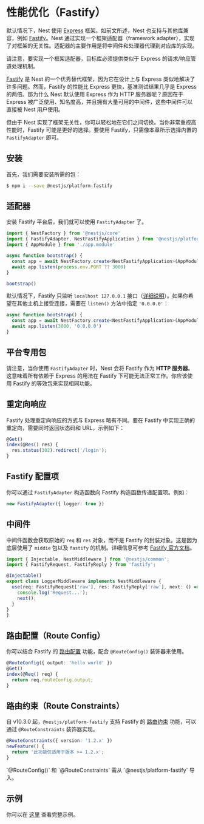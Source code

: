 # 性能优化（Fastify）

默认情况下，Nest 使用 [Express](https://expressjs.com/) 框架。如前文所述，Nest 也支持与其他库兼容，例如 [Fastify](https://github.com/fastify/fastify)。Nest 通过实现一个框架适配器（framework adapter），实现了对框架的无关性。适配器的主要作用是将中间件和处理器代理到对应库的实现。

<CalloutInfo>
  请注意，要实现一个框架适配器，目标库必须提供类似于 Express 的请求/响应管道处理机制。
</CalloutInfo>

[Fastify](https://github.com/fastify/fastify) 是 Nest 的一个优秀替代框架，因为它在设计上与 Express 类似地解决了许多问题。然而，Fastify 的性能比 Express 更快，基准测试结果几乎是 Express 的两倍。那为什么 Nest 默认使用 Express 作为 HTTP 服务器呢？原因在于 Express 被广泛使用、知名度高，并且拥有大量可用的中间件，这些中间件可以直接被 Nest 用户使用。

但由于 Nest 实现了框架无关性，你可以轻松地在它们之间切换。当你非常重视高性能时，Fastify 可能是更好的选择。要使用 Fastify，只需像本章所示选择内置的 `FastifyAdapter` 即可。

## 安装

首先，我们需要安装所需的包：

```bash
$ npm i --save @nestjs/platform-fastify
```

## 适配器

安装 Fastify 平台后，我们就可以使用 `FastifyAdapter` 了。

```ts filename='main.ts'
import { NestFactory } from '@nestjs/core'
import { FastifyAdapter, NestFastifyApplication } from '@nestjs/platform-fastify'
import { AppModule } from './app.module'

async function bootstrap() {
  const app = await NestFactory.create<NestFastifyApplication>(AppModule, new FastifyAdapter())
  await app.listen(process.env.PORT ?? 3000)
}

bootstrap()
```

默认情况下，Fastify 只监听 `localhost 127.0.0.1` 接口（[详细说明](https://www.fastify.io/docs/latest/Guides/Getting-Started/#your-first-server)）。如果你希望在其他主机上接受连接，需要在 `listen()` 方法中指定 `'0.0.0.0'`：

```ts
async function bootstrap() {
  const app = await NestFactory.create<NestFastifyApplication>(AppModule, new FastifyAdapter())
  await app.listen(3000, '0.0.0.0')
}
```

## 平台专用包

请注意，当你使用 `FastifyAdapter` 时，Nest 会将 Fastify 作为 **HTTP 服务器**。这意味着所有依赖于 Express 的用法在 Fastify 下可能无法正常工作。你应该使用 Fastify 的等效包来实现相同功能。

## 重定向响应

Fastify 处理重定向响应的方式与 Express 略有不同。要在 Fastify 中实现正确的重定向，需要同时返回状态码和 URL，示例如下：

```ts
@Get()
index(@Res() res) {
  res.status(302).redirect('/login');
}
```

## Fastify 配置项

你可以通过 `FastifyAdapter` 构造函数向 Fastify 构造函数传递配置项。例如：

```ts
new FastifyAdapter({ logger: true })
```

## 中间件

中间件函数会获取原始的 `req` 和 `res` 对象，而不是 Fastify 的封装对象。这是因为底层使用了 `middie` 包以及 `fastify` 的机制。详细信息可参考 [Fastify 官方文档](https://www.fastify.io/docs/latest/Reference/Middleware/)。

```ts filename='logger.middleware.ts'
import { Injectable, NestMiddleware } from '@nestjs/common';
import { FastifyRequest, FastifyReply } from 'fastify';

@Injectable()
export class LoggerMiddleware implements NestMiddleware {
  use(req: FastifyRequest['raw'], res: FastifyReply['raw'], next: () => void) {
    console.log('Request...');
    next();
  }
}
}
```

## 路由配置（Route Config）

你可以结合 Fastify 的 [路由配置](https://fastify.dev/docs/latest/Reference/Routes/#config) 功能，配合 `@RouteConfig()` 装饰器来使用。

```ts
@RouteConfig({ output: 'hello world' })
@Get()
index(@Req() req) {
  return req.routeConfig.output;
}
```

## 路由约束（Route Constraints）

自 v10.3.0 起，`@nestjs/platform-fastify` 支持 Fastify 的 [路由约束](https://fastify.dev/docs/latest/Reference/Routes/#constraints) 功能，可以通过 `@RouteConstraints` 装饰器实现。

```ts
@RouteConstraints({ version: '1.2.x' })
newFeature() {
  return '此功能仅适用于版本 >= 1.2.x';
}
```

<CalloutInfo>
  `@RouteConfig()` 和 `@RouteConstraints` 需从 `@nestjs/platform-fastify` 导入。
</CalloutInfo>

## 示例

你可以在 [这里](https://github.com/nestjs/nest/tree/master/sample/10-fastify) 查看完整示例。

